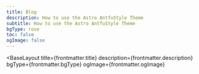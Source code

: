 ```yaml
---
title: Blog
description: How to use the Astro AntfuStyle Theme
subtitle: How to use the Astro AntfuStyle Theme
bgType: rose
toc: false
ogImage: false
---
```



<BaseLayout
  title={frontmatter.title}
  description={frontmatter.description}
  bgType={frontmatter.bgType}
  ogImage={frontmatter.ogImage}
>
  <StandardLayout title={frontmatter.title} subtitle={frontmatter.subtitle}>
    <ListView pageToc={frontmatter.toc} collectionType="blog" />
  </StandardLayout>
</BaseLayout>
